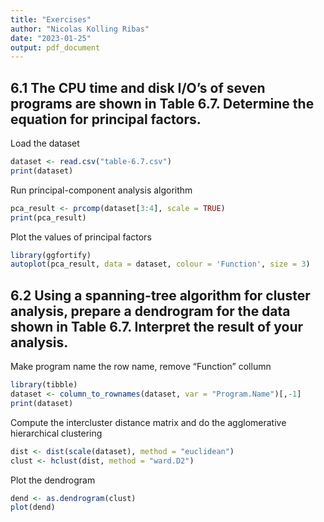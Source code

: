 ```yaml
---
title: "Exercises"
author: "Nicolas Kolling Ribas"
date: "2023-01-25"
output: pdf_document
---
```


## 6.1 The CPU time and disk I/O’s of seven programs are shown in Table 6.7. Determine the equation for principal factors.

Load the dataset
```r
dataset <- read.csv("table-6.7.csv")
print(dataset)
```


Run principal-component analysis algorithm
```r
pca_result <- prcomp(dataset[3:4], scale = TRUE)
print(pca_result)
```

Plot the values of principal factors
```r
library(ggfortify)
autoplot(pca_result, data = dataset, colour = 'Function', size = 3)
```

## 6.2 Using a spanning-tree algorithm for cluster analysis, prepare a dendrogram for the data shown in Table 6.7. Interpret the result of your analysis.

Make program name the row name, remove "Function" collumn
```r
library(tibble)
dataset <- column_to_rownames(dataset, var = "Program.Name")[,-1]
print(dataset)
```

Compute the intercluster distance matrix and do the agglomerative hierarchical clustering
```r
dist <- dist(scale(dataset), method = "euclidean")
clust <- hclust(dist, method = "ward.D2")
```

Plot the dendrogram
```r
dend <- as.dendrogram(clust)
plot(dend)
```
